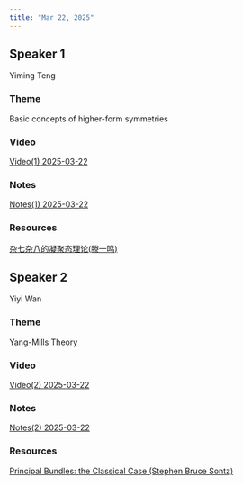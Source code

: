 ```yaml
---
title: "Mar 22, 2025"
---
```


## Speaker 1

Yiming Teng

### Theme
Basic concepts of higher-form symmetries

### Video
[Video(1) 2025-03-22](https://drive.google.com/file/d/1kHbiY7xXptit17MN3WMzLbDWDaC4lLqj/view?usp=sharing)

### Notes  
[Notes(1) 2025-03-22](https://drive.google.com/file/d/13HAZXNuBrJy33HAlWVd3Y8Tr-m7YGm8Q/view?usp=sharing)

### Resources
[杂七杂八的凝聚态理论(滕一鸣)](https://drive.google.com/file/d/1daoq_QLvTljh4vANfcM4TPVELCH2bpOm/view?usp=sharing)

## Speaker 2

Yiyi Wan

### Theme
Yang-Mills Theory

### Video  
[Video(2) 2025-03-22](https://drive.google.com/file/d/1y-zqdxTSmqnw5bxVLrI9oQz_lB9vXne1/view?usp=sharing)

### Notes  
[Notes(2) 2025-03-22](https://drive.google.com/file/d/1wEcvsDoAHdqX9718N6HAZHhhF-nm0U3s/view?usp=sharing)

### Resources
[Principal Bundles: the Classical Case (Stephen Bruce Sontz)](https://drive.google.com/file/d/1UOlsM980IZQthlPzTB7CtETQEYmRb6P0/view?usp=sharing)